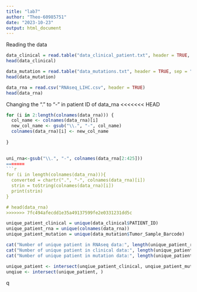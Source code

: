 ```yaml
---
title: "lab7"
author: "Theo-60985751"
date: "2023-10-23"
output: html_document
---
```


Reading the data
```r
data_clinical = read.table("data_clinical_patient.txt", header = TRUE, sep = "\t")
head(data_clinical)

data_mutation = read.table("data_mutations.txt", header = TRUE, sep = "\t")
head(data_mutation)

data_rna = read.csv("RNAseq_LIHC.csv", header = TRUE)
head(data_rna)

```

Changing the "." to "-" in patient ID of data_rna
<<<<<<< HEAD

```r
for (i in 2:length(colnames(data_rna))) {
  col_name <- colnames(data_rna)[i]
  new_col_name <- gsub("\\.", "-", col_name)
  colnames(data_rna)[i] <- new_col_name
  
}
 
```

```r
uni_rna<-gsub("\\.", "-", colnames(data_rna[2:425]))
=======
```r


for (i in length(colnames(data_rna))){
  converted = chartr(".", "-", colnames(data_rna)[i])
  strin = toString(colnames(data_rna)[i])
  print(strin)
}

# head(data_rna)
>>>>>>> 7fc494afecdd1e35a49137599fe2e0331231dd5c
```

```r
unique_patient_clinical = unique(data_clinical$PATIENT_ID)
unique_patient_rna = unique(colnames(data_rna))
unique_patient_mutation = unique(data_mutation$Tumor_Sample_Barcode)

cat("Number of unique patient in RNAseq data:", length(unique_patient_rna),"\n", sep = " ")
cat("Number of unique patient in clinical data:", length(unique_patient_clinical),"\n", sep = " ")
cat("Number of unique patient in mutation data:", length(unique_patient_mutation),"\n", sep = " ")

```
```r
unique_patient <- intersect(unqiue_patient_clinical, unqiue_patient_mutation)
unqiue <- intersect(unique_patient, )
```
 q

